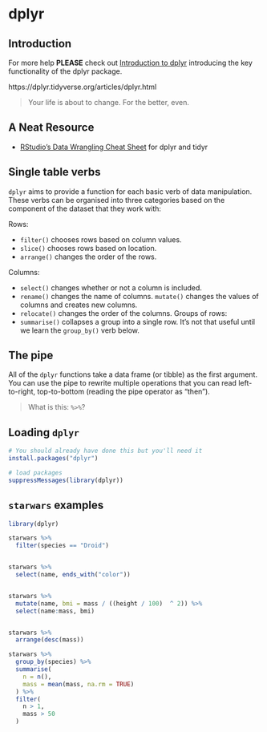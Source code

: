 # dplyr

## Introduction

For more help **PLEASE** check out  [Introduction to dplyr](https://dplyr.tidyverse.org/articles/dplyr.html) introducing the key functionality of the dplyr package.

https://dplyr.tidyverse.org/articles/dplyr.html

> Your life is about to change.  For the better, even.


## A Neat Resource

* [RStudio's Data Wrangling Cheat Sheet](http://www.rstudio.com/wp-content/uploads/2015/02/data-wrangling-cheatsheet.pdf) for dplyr and tidyr


## Single table verbs

`dplyr` aims to provide a function for each basic verb of data manipulation. These verbs can be organised into three categories based on the component of the dataset that they work with:

Rows:

- `filter()` chooses rows based on column values.
- `slice()` chooses rows based on location.
- `arrange()` changes the order of the rows.
    
Columns:

- `select()` changes whether or not a column is included.
- `rename()` changes the name of columns.
        `mutate()` changes the values of columns and creates new columns.
- `relocate()` changes the order of the columns.
    Groups of rows:
- `summarise()` collapses a group into a single row.  It’s not that useful until we learn the `group_by()` verb below.

## The pipe

All of the `dplyr` functions take a data frame (or tibble) as the first argument.  You can use the pipe to rewrite multiple operations that you can read left-to-right, top-to-bottom (reading the pipe operator as “then”).

> What is this: `%>%`?

## Loading `dplyr` 

```r
# You should already have done this but you'll need it
install.packages("dplyr")
```


```r
# load packages
suppressMessages(library(dplyr))
```

## `starwars` examples

```r
library(dplyr)

starwars %>% 
  filter(species == "Droid")


starwars %>% 
  select(name, ends_with("color"))


starwars %>% 
  mutate(name, bmi = mass / ((height / 100)  ^ 2)) %>%
  select(name:mass, bmi)


starwars %>% 
  arrange(desc(mass))

starwars %>%
  group_by(species) %>%
  summarise(
    n = n(),
    mass = mean(mass, na.rm = TRUE)
  ) %>%
  filter(
    n > 1,
    mass > 50
  )
```

